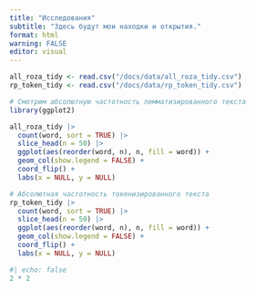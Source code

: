 ```yaml
---
title: "Исследования"
subtitle: "Здесь будут мои находки и открытия."
format: html
warning: FALSE
editor: visual
---
```


```r
all_roza_tidy <- read.csv("/docs/data/all_roza_tidy.csv")
rp_token_tidy <- read.csv("/docs/data/rp_token_tidy.csv")

```

```r
# Смотрим абсолютную частотность лемматизированного текста
library(ggplot2)

all_roza_tidy |> 
  count(word, sort = TRUE) |> 
  slice_head(n = 50) |> 
  ggplot(aes(reorder(word, n), n, fill = word)) +
  geom_col(show.legend = FALSE) +
  coord_flip() +
  labs(x = NULL, y = NULL)
```

```r
# Абсолютная частотность токенизированного текста
rp_token_tidy |> 
  count(word, sort = TRUE) |> 
  slice_head(n = 50) |> 
  ggplot(aes(reorder(word, n), n, fill = word)) +
  geom_col(show.legend = FALSE) +
  coord_flip() +
  labs(x = NULL, y = NULL)
```

```r
#| echo: false
2 * 2
```
